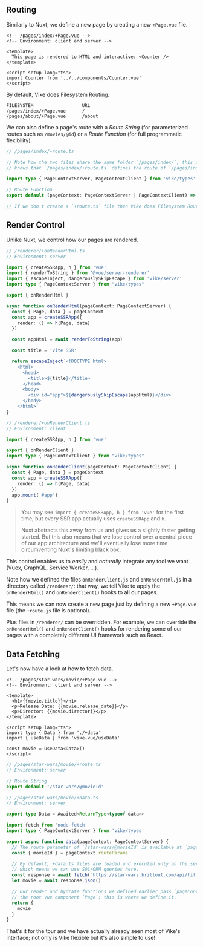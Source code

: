 ## Routing

Similarly to Nuxt,
we define a new page by creating a new `+Page.vue` file.

```vue
<!-- /pages/index/+Page.vue -->
<!-- Environment: client and server -->

<template>
  This page is rendered to HTML and interactive: <Counter />
</template>

<script setup lang="ts">
import Counter from '../../components/Counter.vue'
</script>
```

By default, Vike does Filesystem Routing.

```
FILESYSTEM                  URL
/pages/index/+Page.vue      /
/pages/about/+Page.vue      /about
```

We can also define a page's route with a *Route String* (for parameterized routes such as `/movies/@id`) or a *Route Function* (for full programmatic flexibility).

```ts
// /pages/index/+route.ts

// Note how the two files share the same folder `/pages/index/`; this is how Vike
// knows that `/pages/index/+route.ts` defines the route of `/pages/index/+Page.vue`.

import type { PageContextServer, PageContextClient } from 'vike/types'

// Route Function
export default (pageContext: PageContextServer | PageContextClient) => pageContext.urlPathname === '/';

// If we don't create a `+route.ts` file then Vike does Filesystem Routing
```


## Render Control

Unlike Nuxt, we control how our pages are rendered.

```ts
// /renderer/+onRenderHtml.ts
// Environment: server

import { createSSRApp, h } from 'vue'
import { renderToString } from '@vue/server-renderer'
import { escapeInject, dangerouslySkipEscape } from 'vike/server'
import type { PageContextServer } from "vike/types"

export { onRenderHtml }

async function onRenderHtml(pageContext: PageContextServer) {
  const { Page, data } = pageContext
  const app = createSSRApp({
    render: () => h(Page, data)
  })

  const appHtml = await renderToString(app)

  const title = 'Vite SSR'

  return escapeInject`<!DOCTYPE html>
    <html>
      <head>
        <title>${title}</title>
      </head>
      <body>
        <div id="app">${dangerouslySkipEscape(appHtml)}</div>
      </body>
    </html>`
}
```

```ts
// /renderer/+onRenderClient.ts
// Environment: client

import { createSSRApp, h } from 'vue'

export { onRenderClient }
import type { PageContextClient } from "vike/types"

async function onRenderClient(pageContext: PageContextClient) {
  const { Page, data } = pageContext
  const app = createSSRApp({
    render: () => h(Page, data)
  })
  app.mount('#app')
}
```

> You may see `import { createSSRApp, h } from 'vue'` for the first time,
> but every SSR app actually uses `createSSRApp` and `h`.
>
> Nuxt abstracts this away from us and gives us a slightly faster getting started. But this also means that we
> lose control over a central piece of our app architecture and
> we'll eventually lose more time circumventing Nuxt's limiting black box.

This control enables us to *easily* and *naturally* integrate any tool we want (Vuex, GraphQL, Service Worker, ...).

Note how we defined the files `onRenderClient.js` and `onRenderHtml.js` in a directory called `/renderer/`: that way, we tell Vike to apply the `onRenderHtml()` and `onRenderClient()` hooks to all our pages.

This means we can now create a new page just by defining a new `+Page.vue` file (the `+route.js` file is optional).

Plus files in `/renderer/` can be overridden. For example, we can override the `onRenderHtml()` and `onRenderClient()` hooks for rendering some of
our pages with a completely different UI framework such as React.


## Data Fetching

Let's now have a look at how to fetch data.

```vue
<!-- /pages/star-wars/movie/+Page.vue -->
<!-- Environment: client and server -->

<template>
  <h1>{{movie.title}}</h1>
  <p>Release Date: {{movie.release_date}}</p>
  <p>Director: {{movie.director}}</p>
</template>

<script setup lang="ts">
import type { Data } from './+data'
import { useData } from 'vike-vue/useData'

const movie = useData<Data>()
</script>
```

```ts
// /pages/star-wars/movie/+route.ts
// Environment: server

// Route String
export default '/star-wars/@movieId'
```

```ts
// /pages/star-wars/movie/+data.ts
// Environment: server

export type Data = Awaited<ReturnType<typeof data>>

import fetch from 'node-fetch'
import type { PageContextServer } from 'vike/types'

export async function data(pageContext: PageContextServer) {
  // The route parameter of `/star-wars/@movieId` is available at `pageContext.routeParams`
  const { movieId } = pageContext.routeParams

  // By default, +data.ts files are loaded and executed only on the server-side
  // which means we can use SQL/ORM queries here.
  const response = await fetch(`https://star-wars.brillout.com/api/films/${id}.json`)
  let movie = await response.json()

  // Our render and hydrate functions we defined earlier pass `pageContext.data` to
  // the root Vue component `Page`; this is where we define it.
  return {
    movie
  }
}
```

That's it for the tour and we have actually already seen most of Vike's interface;
not only is Vike flexible but it's also simple to use!
